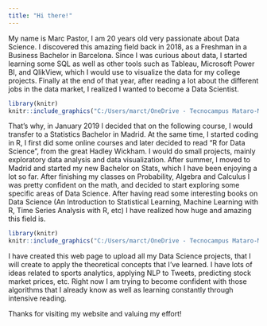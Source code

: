 ```yaml
---
title: "Hi there!"
---
```


My name is Marc Pastor, I am 20 years old very passionate about Data Science. I discovered this amazing field back in 2018, as a Freshman in a Business Bachelor in Barcelona. Since I was curious about data, I started learning some SQL as well as other tools such as Tableau, Microsoft Power BI, and QlikView, which I would use to visualize the data for my college projects. Finally at the end of that year, after reading a lot about the different jobs in the data market, I realized I wanted to become a Data Scientist. 

```r
library(knitr)
knitr::include_graphics("C:/Users/marct/OneDrive - Tecnocampus Mataro-Maresme/Documentos/CURSOS/PROJECTES/marctotti5.github.io/fotopresentacio.jpg")
```


That's why, in January 2019 I decided that on the following course, I would transfer to a Statistics Bachelor in Madrid. At the same time, I started coding in R, I first did some online courses and later decided to read "R for Data Science", from the great Hadley Wickham. I would do small projects, mainly exploratory data analysis and data visualization. After summer, I moved to Madrid and started my new Bachelor on Stats, which I have been enjoying a lot so far. After finishing my classes on Probability, Algebra and Calculus I was pretty confident on the math, and decided to start exploring some specific areas of Data Science. After having read some interesting books on Data Science (An Introduction to Statistical Learning, Machine Learning with R, Time Series Analysis with R, etc) I have realized how huge and amazing this field is. 

```r
library(knitr)
knitr::include_graphics("C:/Users/marct/OneDrive - Tecnocampus Mataro-Maresme/Documentos/CURSOS/PROJECTES/marctotti5.github.io/libros.png")
```

I have created this web page to upload all my Data Science projects, that I will create to apply the theoretical concepts that I've learned. I have lots of ideas related to sports analytics, applying NLP to Tweets, predicting stock market prices, etc. Right now I am trying to become confident with those algorithms that I already know as well as learning constantly through intensive reading. 


Thanks for visiting my website and valuing my effort!


